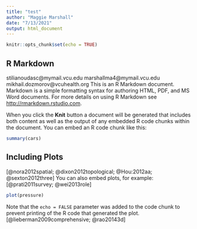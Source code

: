 ```yaml
---
title: "test"
author: "Maggie Marshall"
date: "7/13/2021"
output: html_document
---
```


```r
knitr::opts_chunk$set(echo = TRUE)
```

## R Markdown
stilianoudasc@mymail.vcu.edu marshallma4@mymail.vcu.edu mikhail.dozmorov@vcuhealth.org
This is an R Markdown document. Markdown is a simple formatting syntax for authoring HTML, PDF, and MS Word documents. For more details on using R Markdown see <http://rmarkdown.rstudio.com>.

When you click the **Knit** button a document will be generated that includes both content as well as the output of any embedded R code chunks within the document. You can embed an R code chunk like this:

```r
summary(cars)
```

## Including Plots
 [@nora2012spatial; @dixon2012topological; @Hou:2012aa; @sexton2012three]
You can also embed plots, for example: [@prati2011survey; @wei2013role]

```r
plot(pressure)
```

Note that the `echo = FALSE` parameter was added to the code chunk to prevent printing of the R code that generated the plot. [@lieberman2009comprehensive; @rao20143d]

